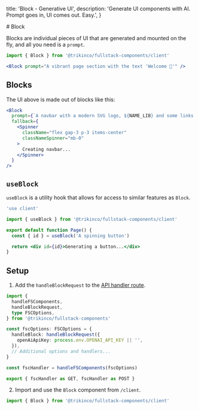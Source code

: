 
  title: 'Block - Generative UI',
  description:
    'Generate UI components with AI. Prompt goes in, UI comes out. Easy.',
}

<Prose className="mb-6">
# Block

Blocks are individual pieces of UI that are generated and mounted on the fly, and all you need is a `prompt`.

```jsx
import { Block } from '@trikinco/fullstack-components/client'
```

```jsx
<Block prompt="A vibrant page section with the text 'Welcome 👋'" />
```

</Prose>

<Blocks />

<Prose className="mt-6">

## Blocks

The UI above is made out of blocks like this:

```jsx
<Block
  prompt={`A navbar with a modern SVG logo, ${NAME_LIB} and some links. Dark bg, light text.`}
  fallback={
    <Spinner
      className="flex gap-3 p-3 items-center"
      classNameSpinner="mb-0"
    >
      Creating navbar...
    </Spinner>
  }
/>
```

<Prose className="mt-6">

## `useBlock`

`useBlock` is a utility hook that allows for access to similar features as `Block`.

```jsx
'use client'

import { useBlock } from '@trikinco/fullstack-components/client'

export default function Page() {
  const { id } = useBlock('A spinning button')

  return <div id={id}>Generating a button...</div>
}
```

</Prose>

## Setup

1. Add the `handleBlockRequest` to the [API handler route](/docs/get-started/#setup).

```ts title="app/api/fsutils/[...fscomponents]/route.ts"
import {
  handleFSComponents,
  handleBlockRequest,
  type FSCOptions,
} from '@trikinco/fullstack-components'

const fscOptions: FSCOptions = {
  handleBlock: handleBlockRequest({
    openAiApiKey: process.env.OPENAI_API_KEY || '',
  }),
  // Additional options and handlers...
}

const fscHandler = handleFSComponents(fscOptions)

export { fscHandler as GET, fscHandler as POST }
```

2. Import and use the `Block` component from `/client`.

```jsx
import { Block } from '@trikinco/fullstack-components/client'
```

</Prose>
